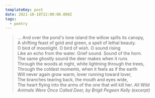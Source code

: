 ```yaml
---
templateKey: post
date: 2021-10-18T22:00:00.000Z
tags:
  - poetry
---
```

> ... And over the pond's lone island the willow spills its canopy,<br/>
> A shifting feast of gold and green, a spell of lethal beauty.<br/>
> O bird of moonlight. O bird of wish. O sound rising<br/>
> Like an echo from the water. Grief sound. Sound of the horn.<br/>
> The same ghostly sound the deer makes when it runs<br/>
> Through the woods at night, white lightning through the trees,<br/>
> Through the coldest moments, when it feels as if the earth<br/>
> Will never again grow warm, lover running toward lover,<br/>
> The branches tearing back, the mouth and eyes wide,<br/>
> The heart flying into the arms of the one that will kill her.
> <cite>All Wild Animals Were Once Called Deer, by Brigit Pegeen Kelly (excerpt)</cite>

